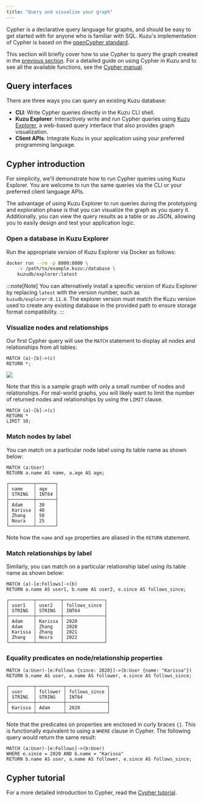 ```yaml
---
title: "Query and visualize your graph"
---
```


Cypher is a declarative query language for graphs, and should be easy to get started with for
anyone who is familiar with SQL. Kuzu's implementation of Cypher is based on the
[openCypher standard](https://opencypher.org/).

This section will briefly cover how to use Cypher to query the graph created
in the [previous section](/get-started). For a detailed guide on using Cypher in Kuzu and to see all the
available functions, see the [Cypher manual](/cypher).

## Query interfaces

There are three ways you can query an existing Kuzu database:

- **CLI**: Write Cypher queries directly in the Kuzu CLI shell.
- **Kuzu Explorer**: Interactively write and run Cypher queries using [Kuzu Explorer](/visualization/kuzu-explorer/),
a web-based query interface that also provides graph visualization.
- **Client APIs**: Integrate Kuzu in your application using your preferred programming language.

## Cypher introduction

For simplicity, we'll demonstrate how to run Cypher queries using Kuzu Explorer.
You are welcome to run the same queries via the CLI or your preferred client language APIs.

The advantage of using Kuzu Explorer to run queries during the prototyping and exploration phase
is that you can visualize the graph as you query it. Additionally, you can view the query results
as a table or as JSON, allowing you to easily design and test your application logic.

### Open a database in Kuzu Explorer

Run the appropriate version of Kuzu Explorer via Docker as follows:

```bash
docker run --rm -p 8000:8000 \
    -v /path/to/example.kuzu:/database \
    kuzudb/explorer:latest
```

:::note[Note]
You can alternatively install a specific version of Kuzu Explorer by replacing `latest` with the version number,
such as `kuzudb/explorer:0.11.0`. The explorer version must match the Kuzu version used to create
any existing database in the provided path to ensure storage format compatibility.
:::

### Visualize nodes and relationships

Our first Cypher query will use the `MATCH` statement to display all nodes and relationships from all tables:

```cypher
MATCH (a)-[b]->(c)
RETURN *;
```

![](/img/visualization/query-result-graph-view.png)

Note that this is a sample graph with only a small number of nodes and relationships. For real-world
graphs, you will likely want to limit the number of returned nodes and relationships by using the `LIMIT` clause.

```cypher
MATCH (a)-[b]->(c)
RETURN *
LIMIT 10;
```

### Match nodes by label

You can match on a particular node label using its table name as shown below:

```cypher
MATCH (a:User)
RETURN a.name AS name, a.age AS age;
```
```
┌─────────┬───────┐
│ name    │ age   │
│ STRING  │ INT64 │
├─────────┼───────┤
│ Adam    │ 30    │
│ Karissa │ 40    │
│ Zhang   │ 50    │
│ Noura   │ 25    │
└─────────┴───────┘
```

Note how the `name` and `age` properties are aliased in the `RETURN` statement.

### Match relationships by label

Similarly, you can match on a particular relationship label using its table name as shown below:

```cypher
MATCH (a)-[e:Follows]->(b)
RETURN a.name AS user1, b.name AS user2, e.since AS follows_since;
```
```
┌─────────┬─────────┬───────────────┐
│ user1   │ user2   │ follows_since │
│ STRING  │ STRING  │ INT64         │
├─────────┼─────────┼───────────────┤
│ Adam    │ Karissa │ 2020          │
│ Adam    │ Zhang   │ 2020          │
│ Karissa │ Zhang   │ 2021          │
│ Zhang   │ Noura   │ 2022          │
└─────────┴─────────┴───────────────┘
```

### Equality predicates on node/relationship properties

```cypher
MATCH (a:User)-[e:Follows {since: 2020}]->(b:User {name: "Karissa"})
RETURN b.name AS user, a.name AS follower, e.since AS follows_since;
```
```
┌─────────┬──────────┬───────────────┐
│ user    │ follower │ follows_since │
│ STRING  │ STRING   │ INT64         │
├─────────┼──────────┼───────────────┤
│ Karissa │ Adam     │ 2020          │
└─────────┴──────────┴───────────────┘
```

Note that the predicates on properties are enclosed in curly braces `{}`. This is functionally equivalent
to using a `WHERE` clause in Cypher. The following query would return the same result:

```cypher
MATCH (a:User)-[e:Follows]->(b:User)
WHERE e.since = 2020 AND b.name = "Karissa"
RETURN b.name AS user, a.name AS follower, e.since AS follows_since;
```

## Cypher tutorial

For a more detailed introduction to Cypher, read the [Cypher tutorial](/tutorials/cypher).
